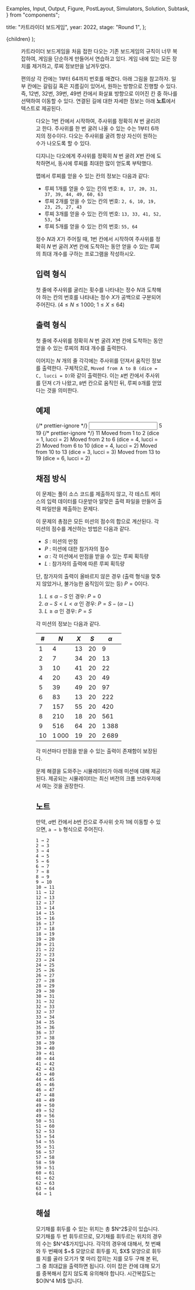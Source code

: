   Examples,
  Input,
  Output,
  Figure,
  PostLayout,
  Simulators,
  Solution,
  Subtask,
} from "components";

  title: "카트라이더 보드게임",
  year: 2022,
  stage: "Round 1",
};

  <PostLayout meta={meta}>{children}</PostLayout>
);

<Figure
  src="/2022/board1-f41b18529cb6.png"
  width={800}
/>

카트라이더 보드게임을 처음 접한 다오는 기존 보드게임의
규칙이 너무 복잡하여, 게임을 단순하게 만들어서 연습하고
있다. 게임 내에 있는 모든 장치를 제거하고,
루찌 정보만을 남겨두었다.

편의상 각 칸에는 $1$부터 $64$까지 번호를 매겼다. 아래 그림을 참고하자.
일부 칸에는 갈림길 혹은 지름길이 있어서, 원하는 방향으로 진행할
수 있다. 즉, $12$번, $32$번, $39$번, $49$번 칸에서
화살표 방향으로 이어진 칸 중 하나를 선택하여 이동할 수 있다.
연결된 길에 대한 자세한 정보는 아래 **노트**에서 텍스트로 제공된다.

<Figure
  src="/2022/board2-3fdade78c25a.png"
  width={1330}
/>

다오는 $1$번 칸에서 시작하여,
주사위를 정확히 $N$ 번 굴리려고 한다.
주사위를 한 번 굴려 나올 수 있는 수는 $1$부터 $6$까지의 정수이다. 
다오는 주사위를 굴려 항상 자신이 원하는 수가 나오도록 할 수 있다.

디지니는 다오에게 주사위를 정확히 $N$ 번 굴려 $X$번 칸에 도착하면서,
동시에 루찌를 최대한 많이 얻도록 부탁했다.

맵에서 루찌를 얻을 수 있는 칸의 정보는 다음과 같다:

* 루찌 1개를 얻을 수 있는 칸의 번호: `8, 17, 20, 31, 37, 39, 44, 49, 60, 63`
* 루찌 2개를 얻을 수 있는 칸의 번호: `2, 6, 10, 19, 23, 25, 27, 43`
* 루찌 3개를 얻을 수 있는 칸의 번호: `13, 33, 41, 52, 53, 54`
* 루찌 5개를 얻을 수 있는 칸의 번호: `55, 64`

정수 $N$과 $X$가 주어질 때,
$1$번 칸에서 시작하여 주사위를 정확히 $N$ 번 굴려
$X$번 칸에 도착하는 동안 얻을 수 있는 루찌의 최대 개수를 구하는 프로그램을 작성하시오.

## 입력 형식

첫 줄에 주사위를 굴리는 횟수를 나타내는 정수 $N$과
도착해야 하는 칸의 번호를 나타내는 정수 $X$가
공백으로 구분되어 주어진다.
($4 \le N \le 1\,000;$ $1 \le X \le 64$)


## 출력 형식

첫 줄에 주사위를 정확히 $N$ 번 굴려 $X$번 칸에 도착하는 동안 얻을 수 있는 루찌의 최대 개수를 출력한다. 

이어지는 $N$ 개의 줄 각각에는 주사위를 던져서 움직인 정보를 출력한다.
구체적으로, `Moved from A to B (dice = C, lucci = D)`와 같이 출력한다.
이는 `A`번 칸에서 주사위를 던져 `C`가 나왔고,
`B`번 칸으로 움직인 뒤,
루찌 `D`개를 얻었다는 것을 의미한다.   

## 예제

<Examples>
  {/* prettier-ignore */}
  <Input>
5 19
  </Input>
  {/* prettier-ignore */}
  <Output>
11
Moved from 1 to 2 (dice = 1, lucci = 2)
Moved from 2 to 6 (dice = 4, lucci = 2)
Moved from 6 to 10 (dice = 4, lucci = 2)
Moved from 10 to 13 (dice = 3, lucci = 3)
Moved from 13 to 19 (dice = 6, lucci = 2)
  </Output>
</Examples>

## 채점 방식

이 문제는 풀이 소스 코드를 제출하지 않고, 각 테스트 케이스의 입력 데이터를 다운받아 알맞은 출력 파일을 만들어 출력 파일만을 제출하는 문제다.

이 문제의 총점은 모든 미션의 점수의 합으로 계산된다.
각 미션의 점수를 계산하는 방법은 다음과 같다.

* $S$ : 미션의 만점
* $P$ : 미션에 대한 참가자의 점수
* $\alpha$ : 각 미션에서 만점을 받을 수 있는 루찌 획득량
* $L$ : 참가자의 출력에 따른 루찌 획득량

단, 참가자의 출력이 올바르지 않은 경우
(출력 형식을 맞추지 않았거나, 불가능한 움직임이 있는 등)
$P = 0$이다.

1. $L \le \alpha-S$ 인 경우: $P = 0$
2. $\alpha-S < L < \alpha$ 인 경우: $P = S - (\alpha - L)$
3. $L \ge \alpha$ 인 경우: $P = S$

각 미션의 정보는 다음과 같다.

| #    | $N$      | $X$  | $S$  | $\alpha$ |
|------|----------|------|------|----------|
| $1$  | $4$      | $13$ | $20$ | $9$      |
| $2$  | $7$      | $34$ | $20$ | $13$     |
| $3$  | $10$     | $41$ | $20$ | $22$     |
| $4$  | $20$     | $43$ | $20$ | $49$     |
| $5$  | $39$     | $49$ | $20$ | $97$     |
| $6$  | $83$     | $13$ | $20$ | $222$    |
| $7$  | $157$    | $55$ | $20$ | $420$    |
| $8$  | $210$    | $18$ | $20$ | $561$    |
| $9$  | $516$    | $64$ | $20$ | $1\,388$ |
| $10$ | $1\,000$ | $19$ | $20$ | $2\,689$ |

각 미션마다 만점을 받을 수 있는 출력이 존재함이 보장된다.

문제 해결을 도와주는 시뮬레이터가 아래 미션에 대해 제공된다. 제공되는 시뮬레이터는 최신 버전의 크롬 브라우저에서 여는 것을 권장한다.

<Simulators
  urlPrefix="http://nypc2022.s3-website.ap-northeast-2.amazonaws.com/board-f7ca473bc968/"
  count={10}
/>

## 노트

만약, $a$번 칸에서 $b$번 칸으로 주사위 숫자 $1$에 이동할 수 있으면,
`a → b` 형식으로 주어진다.

```
1 → 2
2 → 3
3 → 4
4 → 5
5 → 6
6 → 7
7 → 8
8 → 9
9 → 10
10 → 11
11 → 12
12 → 13
12 → 17
13 → 14
14 → 15
15 → 16
16 → 17
17 → 18
18 → 19
19 → 20
20 → 21
21 → 22
22 → 23
23 → 24
24 → 25
25 → 26
26 → 27
27 → 28
28 → 29
29 → 30
30 → 31
31 → 32
32 → 33
32 → 37
33 → 34
34 → 35
35 → 36
36 → 37
37 → 38
38 → 39
39 → 40
39 → 41
40 → 44
41 → 42
42 → 43
43 → 40
44 → 45
45 → 46
46 → 47
47 → 48
48 → 49
49 → 50
49 → 52
49 → 56
50 → 51
51 → 60
52 → 53
53 → 54
54 → 55
55 → 51
56 → 57
57 → 58
58 → 59
59 → 51
60 → 61
61 → 62
62 → 63
63 → 64
64 → 1
```

## 해설

<Solution>
모기채를 휘두를 수 있는 위치는 총 $N^2$곳이 있습니다. 
모기채를 두 번 휘두르므로, 모기채를 휘두르는 위치의 경우의 수는 $N^4$가지입니다.
각각의 경우에 대해서, 첫 번째와 두 번째에 $+$ 모양으로 휘두를 지, $X$ 모양으로 휘두를 지를 골라 모기가 몇 마리 잡히는 지를 모두 구해 본 뒤, 그 중 최대값을 출력하면 됩니다.
이미 잡은 칸에 대해 모기를 중복해서 잡지 않도록 유의해야 합니다. 시간복잡도는 $O(N^4 M)$ 입니다.
</Solution>
